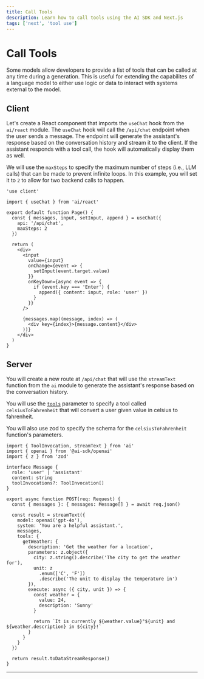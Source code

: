```yaml
---
title: Call Tools
description: Learn how to call tools using the AI SDK and Next.js
tags: ['next', 'tool use']
---
```


# Call Tools

Some models allow developers to provide a list of tools that can be called at any time during a generation. This is useful for extending the capabilites of a language model to either use logic or data to interact with systems external to the model.

<Browser>
  <ChatGeneration
    history={[
      { role: 'User', content: 'How is it going?' },
      { role: 'Assistant', content: 'All good, how may I help you?' }
    ]}
    inputMessage={{
      role: 'User',
      content: 'What is the weather in Paris and New York?'
    }}
    outputMessage={{
      role: 'Assistant',
      content:
        'The weather is 24°C in New York and 25°C in Paris. It is sunny in both cities.'
    }}
  />
</Browser>

## Client

Let's create a React component that imports the `useChat` hook from the `ai/react` module. The `useChat` hook will call the `/api/chat` endpoint when the user sends a message. The endpoint will generate the assistant's response based on the conversation history and stream it to the client. If the assistant responds with a tool call, the hook will automatically display them as well.

We will use the `maxSteps` to specify the maximum number of steps (i.e., LLM calls) that can be made to prevent infinite loops. In this example, you will set it to `2` to allow for two backend calls to happen.

```tsx filename='app/page.tsx'
'use client'

import { useChat } from 'ai/react'

export default function Page() {
  const { messages, input, setInput, append } = useChat({
    api: '/api/chat',
    maxSteps: 2
  })

  return (
    <div>
      <input
        value={input}
        onChange={event => {
          setInput(event.target.value)
        }}
        onKeyDown={async event => {
          if (event.key === 'Enter') {
            append({ content: input, role: 'user' })
          }
        }}
      />

      {messages.map((message, index) => (
        <div key={index}>{message.content}</div>
      ))}
    </div>
  )
}
```

## Server

You will create a new route at `/api/chat` that will use the `streamText` function from the `ai` module to generate the assistant's response based on the conversation history.

You will use the [`tools`](/docs/reference/ai-sdk-core/generate-text#tools) parameter to specify a tool called `celsiusToFahrenheit` that will convert a user given value in celsius to fahrenheit.

You will also use zod to specify the schema for the `celsiusToFahrenheit` function's parameters.

```tsx filename='app/api/chat/route.ts'
import { ToolInvocation, streamText } from 'ai'
import { openai } from '@ai-sdk/openai'
import { z } from 'zod'

interface Message {
  role: 'user' | 'assistant'
  content: string
  toolInvocations?: ToolInvocation[]
}

export async function POST(req: Request) {
  const { messages }: { messages: Message[] } = await req.json()

  const result = streamText({
    model: openai('gpt-4o'),
    system: 'You are a helpful assistant.',
    messages,
    tools: {
      getWeather: {
        description: 'Get the weather for a location',
        parameters: z.object({
          city: z.string().describe('The city to get the weather for'),
          unit: z
            .enum(['C', 'F'])
            .describe('The unit to display the temperature in')
        }),
        execute: async ({ city, unit }) => {
          const weather = {
            value: 24,
            description: 'Sunny'
          }

          return `It is currently ${weather.value}°${unit} and ${weather.description} in ${city}!`
        }
      }
    }
  })

  return result.toDataStreamResponse()
}
```

---

<GithubLink link="https://github.com/vercel/ai/blob/main/examples/next-openai-pages/pages/tools/call-tool/index.tsx" />
